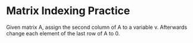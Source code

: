 # Matrix Indexing Practice

Given matrix A, assign the second column of A to a variable v.  Afterwards change each element of the last row of A to 0.